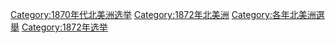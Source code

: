 [[Category:1870年代北美洲选举|Category:1870年代北美洲选举]]
[[Category:1872年北美洲|Category:1872年北美洲]]
[[Category:各年北美洲選舉|Category:各年北美洲選舉]]
[[Category:1872年选举|Category:1872年选举]]